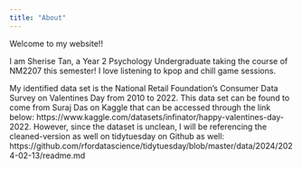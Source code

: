 ```yaml
---
title: "About"
---
```


Welcome to my website!!

I am Sherise Tan, a Year 2 Psychology Undergraduate taking the course of NM2207 this semester! I love listening to kpop and chill game sessions.

My identified data set is the National Retail Foundation's Consumer Data Survey on Valentines Day from 2010 to 2022. This data set can be found to come from Suraj Das on Kaggle that can be accessed through the link below: https://www.kaggle.com/datasets/infinator/happy-valentines-day-2022. However, since the dataset is unclean, I will be referencing the cleaned-version as well on tidytuesday on Github as well:  https://github.com/rfordatascience/tidytuesday/blob/master/data/2024/2024-02-13/readme.md
